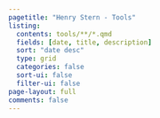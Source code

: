 ```yaml
---
pagetitle: "Henry Stern - Tools"
listing:
  contents: tools/**/*.qmd
  fields: [date, title, description]
  sort: "date desc"
  type: grid
  categories: false
  sort-ui: false
  filter-ui: false
page-layout: full
comments: false
---
```

